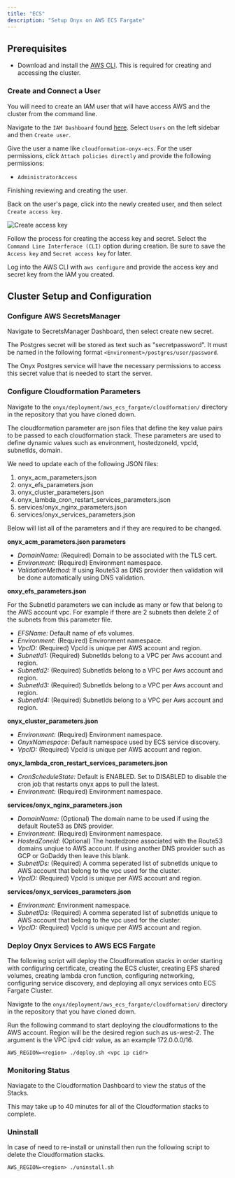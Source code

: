 ```yaml
---
title: "ECS"
description: "Setup Onyx on AWS ECS Fargate"
---
```


## Prerequisites

- Download and install the [AWS CLI](https://aws.amazon.com/cli/). This is required for creating and accessing the cluster.

### Create and Connect a User

You will need to create an IAM user that will have access AWS and the cluster from the command line.

Navigate to the `IAM Dashboard` found [here](https://console.aws.amazon.com/iam/). Select `Users` on the left sidebar and then `Create user`.

Give the user a name like `cloudformation-onyx-ecs`. For the user permissions, click `Attach policies directly` and provide the following permissions:

- `AdministratorAccess`

Finishing reviewing and creating the user.

Back on the user's page, click into the newly created user, and then select `Create access key`.

![Create access key](/images/setup_guides/aws/eks/create_access_key.png)

Follow the process for creating the access key and secret. Select the `Command Line Interferace (CLI)` option during creation. Be sure to save the `Access key` and `Secret access key` for later.

Log into the AWS CLI with `aws configure` and provide the access key and secret key from the IAM you created.

## Cluster Setup and Configuration

### Configure AWS SecretsManager

Navigate to SecretsManager Dashboard, then select create new secret. 

The Postgres secret will be stored as text such as "secretpassword". It must be named in the following format `<Environment>/postgres/user/password`.

The Onyx Postgres service will have the necessary permissions to access this secret value that is needed to start the server.

### Configure Cloudformation Parameters

Navigate to the `onyx/deployment/aws_ecs_fargate/cloudformation/` directory in the repository that you have cloned down.

The cloudformation parameter are json files that define the key value pairs to be passed to each cloudformation stack. These parameters are used to define dynamic values such as environment, hostedzoneId, vpcId, subnetIds, domain.

We need to update each of the following JSON files:

1. onyx_acm_parameters.json
2. onyx_efs_parameters.json
3. onyx_cluster_parameters.json
4. onyx_lambda_cron_restart_services_parameters.json
5. services/onyx_nginx_parameters.json
6. services/onyx_services_parameters.json

Below will list all of the parameters and if they are required to be changed.

**onyx_acm_parameters.json parameters**

- *DomainName:* (Required) Domain to be associated with the TLS cert.
- *Environment:* (Required) Environment namespace.
- *ValidationMethod:* If using Route53 as DNS provider then validation will be done automatically using DNS validation.

**onxy_efs_parameters.json**

For the SubnetId parameters we can include as many or few that belong to the AWS account vpc. For example if there are 2 subnets then delete 2 of the subnets from this parameter file. 

- *EFSName:* Default name of efs volumes.
- *Environment:* (Required) Environment namespace.
- *VpcID:* (Required) VpcId is unique per AWS account and region.
- *SubnetId1:* (Required) SubnetIds belong to a VPC per Aws account and region.
- *SubnetId2:* (Required) SubnetIds belong to a VPC per Aws account and region.
- *SubnetId3:* (Required) SubnetIds belong to a VPC per Aws account and region.
- *SubnetId4:* (Required) SubnetIds belong to a VPC per Aws account and region.

**onyx_cluster_parameters.json**

- *Environment:* (Required) Environment namespace.
- *OnyxNamespace:* Default namespace used by ECS service discovery.
- *VpcID:* (Required) VpcId is unique per AWS account and region.

**onyx_lambda_cron_restart_services_parameters.json**

- *CronScheduleState:* Default is ENABLED. Set to DISABLED to disable the cron job that restarts onyx apps to pull the latest. 
- *Environment:* (Required) Environment namespace.

**services/onyx_nginx_parameters.json**

- *DomainName:* (Optional) The domain name to be used if using the default Route53 as DNS provider.
- *Environment:* (Required) Environment namespace.
- *HostedZoneId:* (Optional) The hostedzone associated with the Route53 domains unqiue to AWS account. If using another DNS provider such as GCP or GoDaddy then leave this blank. 
- *SubnetIDs:* (Required) A comma seperated list of subnetIds unique to AWS account that belong to the vpc used for the cluster. 
- *VpcID:* (Required) VpcId is unique per AWS account and region.

**services/onyx_services_parameters.json**

- *Environment:* Environment namespace.
- *SubnetIDs:* (Required) A comma seperated list of subnetIds unique to AWS account that belong to the vpc used for the cluster. 
- *VpcID:* (Required) VpcId is unique per AWS account and region.

### Deploy Onyx Services to AWS ECS Fargate

The following script will deploy the Cloudformation stacks in order starting with configuring certificate, creating the ECS cluster, creating EFS shared volumes, creating lambda cron function, configuring networking, configuring service discovery, and deploying all onyx services onto ECS Fargate Cluster. 

Navigate to the `onyx/deployment/aws_ecs_fargate/cloudformation/` directory in the repository that you have cloned down.

Run the following command to start deploying the cloudformations to the AWS account. Region will be the desired region such as us-west-2. The argument is the VPC ipv4 cidr value, as an example 172.0.0.0/16.

```
AWS_REGION=<region> ./deploy.sh <vpc ip cidr>
```

### Monitoring Status

Naviagate to the Cloudformation Dashboard to view the status of the Stacks.

This may take up to 40 minutes for all of the Cloudformation stacks to complete.

### Uninstall

In case of need to re-install or uninstall then run the following script to delete the Cloudformation stacks. 

```
AWS_REGION=<region> ./uninstall.sh
```
